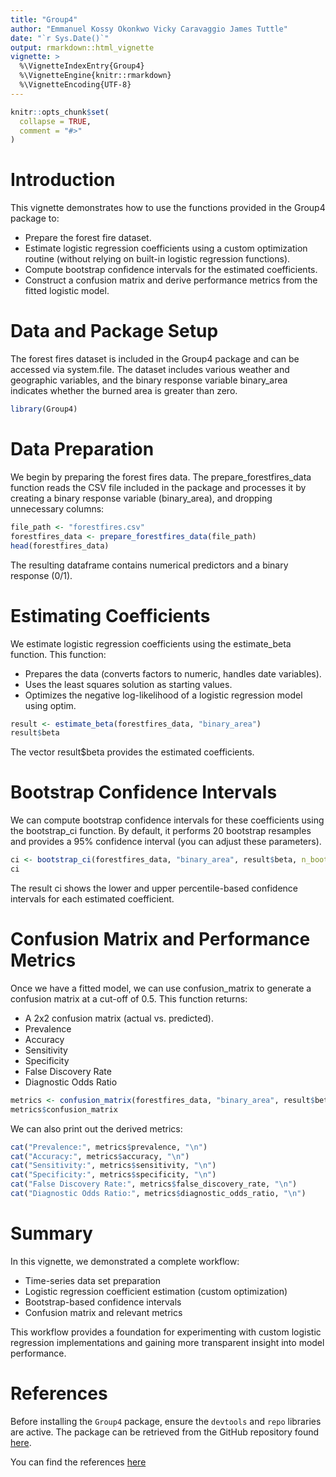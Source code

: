 ```yaml
---
title: "Group4"
author: "Emmanuel Kossy Okonkwo Vicky Caravaggio James Tuttle"
date: "`r Sys.Date()`"
output: rmarkdown::html_vignette
vignette: >
  %\VignetteIndexEntry{Group4}
  %\VignetteEngine{knitr::rmarkdown}
  %\VignetteEncoding{UTF-8}
---
```


```r
knitr::opts_chunk$set(
  collapse = TRUE,
  comment = "#>"
)
```

# Introduction

This vignette demonstrates how to use the functions provided in the Group4 package to:

- Prepare the forest fire dataset.
- Estimate logistic regression coefficients using a custom optimization routine (without relying on built-in logistic regression functions).
- Compute bootstrap confidence intervals for the estimated coefficients.
- Construct a confusion matrix and derive performance metrics from the fitted logistic model.


# Data and Package Setup 

The forest fires dataset is included in the Group4 package and can be accessed via system.file. The dataset includes various weather and geographic variables, and the binary response variable binary_area indicates whether the burned area is greater than zero.

```r
library(Group4)
```

# Data Preparation

We begin by preparing the forest fires data. The prepare_forestfires_data function reads the CSV file included in the package and processes it by creating a binary response variable (binary_area), and dropping unnecessary columns:

```r
file_path <- "forestfires.csv"
forestfires_data <- prepare_forestfires_data(file_path)
head(forestfires_data)

```

The resulting dataframe contains numerical predictors and a binary response (0/1).


# Estimating Coefficients

We estimate logistic regression coefficients using the estimate_beta function. This function:

- Prepares the data (converts factors to numeric, handles date variables).
- Uses the least squares solution as starting values.
- Optimizes the negative log-likelihood of a logistic regression model using optim.


```r
result <- estimate_beta(forestfires_data, "binary_area")
result$beta

```

The vector result$beta provides the estimated coefficients.


# Bootstrap Confidence Intervals

We can compute bootstrap confidence intervals for these coefficients using the bootstrap_ci function. By default, it performs 20 bootstrap resamples and provides a 95% confidence interval (you can adjust these parameters).

```r
ci <- bootstrap_ci(forestfires_data, "binary_area", result$beta, n_bootstrap = 20, alpha = 0.05)
ci

```
The result ci shows the lower and upper percentile-based confidence intervals for each estimated coefficient.



# Confusion Matrix and Performance Metrics

Once we have a fitted model, we can use confusion_matrix to generate a confusion matrix at a cut-off of 0.5. This function returns:

- A 2x2 confusion matrix (actual vs. predicted).
- Prevalence
- Accuracy
- Sensitivity
- Specificity
- False Discovery Rate
- Diagnostic Odds Ratio


```r
metrics <- confusion_matrix(forestfires_data, "binary_area", result$beta)
metrics$confusion_matrix

```
We can also print out the derived metrics:

```r
cat("Prevalence:", metrics$prevalence, "\n")
cat("Accuracy:", metrics$accuracy, "\n")
cat("Sensitivity:", metrics$sensitivity, "\n")
cat("Specificity:", metrics$specificity, "\n")
cat("False Discovery Rate:", metrics$false_discovery_rate, "\n")
cat("Diagnostic Odds Ratio:", metrics$diagnostic_odds_ratio, "\n")

```


# Summary
In this vignette, we demonstrated a complete workflow:

- Time-series data set preparation
- Logistic regression coefficient estimation (custom optimization)
- Bootstrap-based confidence intervals
- Confusion matrix and relevant metrics

This workflow provides a foundation for experimenting with custom logistic regression implementations and gaining more transparent insight into model performance.



# References

Before installing the `Group4` package, ensure the `devtools` and `repo` libraries are active. The package can be retrieved from the GitHub repository found [here](https://github.com/AU-R-Programming/FinalProject_Group4).

You can find the references [here](https://chatgpt.com/share/675202cb-5bac-8010-b516-8dcecc495f9a) 
